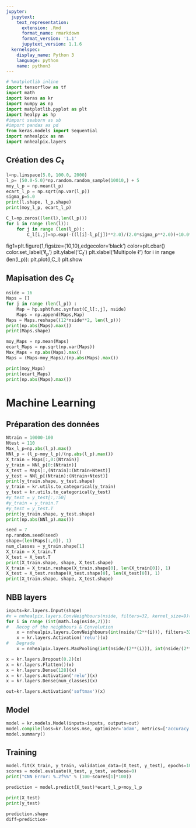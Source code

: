 ```yaml
---
jupyter:
  jupytext:
    text_representation:
      extension: .Rmd
      format_name: rmarkdown
      format_version: '1.1'
      jupytext_version: 1.1.6
  kernelspec:
    display_name: Python 3
    language: python
    name: python3
---
```


```python
# %matplotlib inline
import tensorflow as tf
import math
import keras as kr
import numpy as np
import matplotlib.pyplot as plt
import healpy as hp
#import seaborn as sb
#import pandas as pd
from keras.models import Sequential
import nnhealpix as nn
import nnhealpix.layers
```

## Création des $C_\ell$

```python
l=np.linspace(5.0, 100.0, 2000)
l_p= (50.0-5.0)*np.random.random_sample(10010,) + 5
moy_l_p = np.mean(l_p)
ecart_l_p = np.sqrt(np.var(l_p))
sigma_p=5.0
print(l.shape, l_p.shape)
print(moy_l_p, ecart_l_p)
```

```python
C_l=np.zeros((len(l),len(l_p)))
for i in range (len(l)):
    for j in range (len(l_p)):
        C_l[i,j]=np.exp(-((l[i]-l_p[j])**2.0)/(2.0*sigma_p**2.0))+10.0**(-5.0)
```

fig1=plt.figure(1,figsize=(10,10),edgecolor='black')
color=plt.cbar()
color.set_label('$\ell _p$')
plt.ylabel('$C_\ell$')
plt.xlabel('Multipole $\ell$')
for i in range (len(l_p)):
    plt.plot(l,C_l)
plt.show


## Mapisation des $C_ \ell$

```python
nside = 16
Maps = []
for j in range (len(l_p)) :
    Map = hp.sphtfunc.synfast(C_l[:,j], nside)
    Maps = np.append(Maps,Map)
Maps = Maps.reshape((12*nside**2, len(l_p)))
print(np.abs(Maps).max())
print(Maps.shape)
```

```python
moy_Maps = np.mean(Maps)
ecart_Maps = np.sqrt(np.var(Maps))
Max_Maps = np.abs(Maps).max()
Maps = (Maps-moy_Maps)/(np.abs(Maps).max())
```

```python
print(moy_Maps)
print(ecart_Maps)
print(np.abs(Maps).max())
```

# Machine Learning


## Préparation des données

```python
Ntrain = 10000-100
Ntest = 110
Max_l_p=np.abs(l_p).max()
NNl_p = (l_p-moy_l_p)/(np.abs(l_p).max())
X_train = Maps[:,0:(Ntrain)]
y_train = NNl_p[0:(Ntrain)]
X_test = Maps[:,(Ntrain):(Ntrain+Ntest)]
y_test = NNl_p[(Ntrain):(Ntrain+Ntest)]
print(y_train.shape, y_test.shape)
y_train = kr.utils.to_categorical(y_train)
y_test = kr.utils.to_categorical(y_test)
#y_test = y_test[:,:50]
#y_train = y_train.T
#y_test = y_test.T
print(y_train.shape, y_test.shape)
print(np.abs(NNl_p).max())
```

```python
seed = 7
np.random.seed(seed)
shape=(len(Maps[:,0]), 1)
num_classes = y_train.shape[1]
X_train = X_train.T
X_test = X_test.T
print(X_train.shape, shape, X_test.shape)
X_train = X_train.reshape(X_train.shape[0], len(X_train[0]), 1)
X_test = X_test.reshape(X_test.shape[0], len(X_test[0]), 1)
print(X_train.shape, shape, X_test.shape)
```

## NBB layers

```python
inputs=kr.layers.Input(shape)
#x = nnhealpix.layers.ConvNeighbours(nside, filters=32, kernel_size=9)(inputs)
for i in range (int(math.log(nside,2))):
#   Recog of the neighbours & Convolution
    x = nnhealpix.layers.ConvNeighbours(int(nside/(2**(i))), filters=32, kernel_size=9)(inputs)
    x = kr.layers.Activation('relu')(x)
#   Degrade
    x = nnhealpix.layers.MaxPooling(int(nside/(2**(i))), int(nside/(2**(i+1))))(x)

x = kr.layers.Dropout(0.2)(x)
x = kr.layers.Flatten()(x)
x = kr.layers.Dense(128)(x)
x = kr.layers.Activation('relu')(x)
x = kr.layers.Dense(num_classes)(x)

out=kr.layers.Activation('softmax')(x)
```

## Model

```python
model = kr.models.Model(inputs=inputs, outputs=out)
model.compile(loss=kr.losses.mse, optimizer='adam', metrics=['accuracy'])
model.summary()
```

## Training

```python
model.fit(X_train, y_train, validation_data=(X_test, y_test), epochs=100, batch_size=500, verbose=1)
scores = model.evaluate(X_test, y_test, verbose=0)
print("CNN Error: %.2f%%" % (100-scores[1]*100))
```

```python
prediction = model.predict(X_test)*ecart_l_p+moy_l_p
```

```python
print(X_test)
print(y_test)
```

```python
prediction.shape
diff=prediction-
```

```python

```
